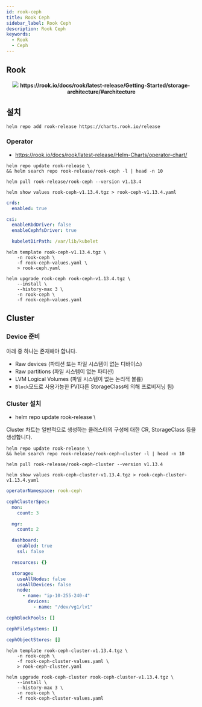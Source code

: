 ```yaml
---
id: rook-ceph
title: Rook Ceph
sidebar_label: Rook Ceph
description: Rook Ceph
keywords:
  - Rook
  - Ceph
---
```



## Rook

<center>
	<img src={useBaseUrl("img/mlops/mlops/storage/ceph/rook-ceph.png")} />
	<strong>
		https://rook.io/docs/rook/latest-release/Getting-Started/storage-architecture/#architecture
	</strong>
</center>

## 설치

```shell
helm repo add rook-release https://charts.rook.io/release
```

### Operator

- https://rook.io/docs/rook/latest-release/Helm-Charts/operator-chart/

```shell
helm repo update rook-release \
&& helm search repo rook-release/rook-ceph -l | head -n 10
```

```shell
helm pull rook-release/rook-ceph --version v1.13.4
```

```shell
helm show values rook-ceph-v1.13.4.tgz > rook-ceph-v1.13.4.yaml
```

```yaml title="rook-ceph-values.yaml"
crds:
  enabled: true

csi:
  enableRbdDriver: false
  enableCephfsDriver: true

  kubeletDirPath: /var/lib/kubelet
```

```shell
helm template rook-ceph-v1.13.4.tgz \
    -n rook-ceph \
    -f rook-ceph-values.yaml \
    > rook-ceph.yaml
```

```shell
helm upgrade rook-ceph rook-ceph-v1.13.4.tgz \
    --install \
    --history-max 3 \
    -n rook-ceph \
    -f rook-ceph-values.yaml
```

## Cluster

### Device 준비

아래 중 하나는 존재해야 합니다.

- Raw devices (파티션 또는 파일 시스템이 없는 디바이스)
- Raw partitions (파일 시스템이 없는 파티션)
- LVM Logical Volumes (파일 시스템이 없는 논리적 볼륨)
- `Block`모드로 사용가능한 PV(다른 StorageClass에 의해 프로비저닝 됨)

### Cluster 설치

- helm repo update rook-release \

Cluster 차트는 일반적으로 생성하는 클러스터의 구성에 대한 CR, StorageClass 등을 생성합니다.

```shell
helm repo update rook-release \
&& helm search repo rook-release/rook-ceph-cluster -l | head -n 10
```

```shell
helm pull rook-release/rook-ceph-cluster --version v1.13.4
```

```shell
helm show values rook-ceph-cluster-v1.13.4.tgz > rook-ceph-cluster-v1.13.4.yaml
```

```yaml title="rook-ceph-cluster-values.yaml"
operatorNamespace: rook-ceph

cephClusterSpec:
  mon:
    count: 3

  mgr:
    count: 2

  dashboard:
    enabled: true
    ssl: false

  resources: {}

  storage:
    useAllNodes: false
    useAllDevices: false
    node:
      - name: "ip-10-255-240-4"
        devices:
          - name: "/dev/vg1/lv1"

cephBlockPools: []

cephFileSystems: []

cephObjectStores: []
```

```shell
helm template rook-ceph-cluster-v1.13.4.tgz \
    -n rook-ceph \
    -f rook-ceph-cluster-values.yaml \
    > rook-ceph-cluster.yaml
```

```shell
helm upgrade rook-ceph-cluster rook-ceph-cluster-v1.13.4.tgz \
    --install \
    --history-max 3 \
    -n rook-ceph \
    -f rook-ceph-cluster-values.yaml
```
